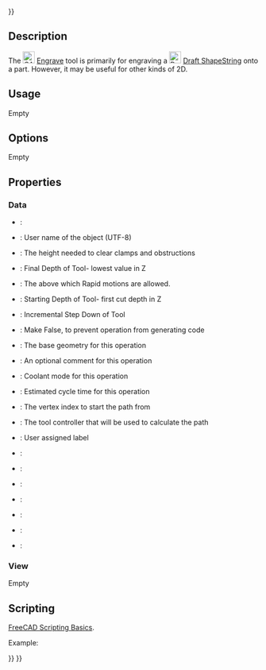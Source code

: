 <languages/>
{{UnfinishedDocu{{#translation:}}}}

{{Docnav
|[[CAM_Slot|Slot]]
|[[CAM_Deburr|Deburr]]
|[[CAM_Workbench|CAM]]
|IconL=CAM_Slot.svg
|IconR=CAM_Deburr.svg
|IconC=Workbench_CAM.svg
}}

{{GuiCommand
|Name=CAM Engrave
|MenuLocation=CAM → Engrave
|Workbenches=[[CAM_Workbench|CAM]]
}}

==Description==

The [[Image:CAM_Engrave.svg|24px]] [[CAM_Engrave|Engrave]] tool is primarily for engraving a [[Image:Draft_ShapeString.svg|24px]] [[Draft_ShapeString|Draft ShapeString]] onto a part. However, it may be useful for other kinds of 2D.

==Usage==

Empty

==Options==

Empty

==Properties==

===Data===

{{TitleProperty|Base}}

* {{PropertyData|Placement}}:
* {{PropertyData|Label}}: User name of the object (UTF-8)

{{TitleProperty|Depth}}

* {{PropertyData|Clearance Height}}: The height needed to clear clamps and obstructions
* {{PropertyData|Final Depth}}: Final Depth of Tool- lowest value in Z
* {{PropertyData|Safe Height}}: The above which Rapid motions are allowed.
* {{PropertyData|Start Depth}}: Starting Depth of Tool- first cut depth in Z
* {{PropertyData|Step Down}}: Incremental Step Down of Tool

{{TitleProperty|Path}}

* {{PropertyData|Active}}: Make False, to prevent operation from generating code
* {{PropertyData|Base}}: The base geometry for this operation
* {{PropertyData|Comment}}: An optional comment for this operation
* {{PropertyData|Coolant Mode}}: Coolant mode for this operation
* {{PropertyData|Cycle Time}}: Estimated cycle time for this operation
* {{PropertyData|Start Vertex}}: The vertex index to start the path from
* {{PropertyData|Tool Controller}}: The tool controller that will be used to calculate the path
* {{PropertyData|User Label}}: User assigned label

{{TitleProperty|Hidden}}

* {{PropertyData|Base Object}}:
* {{PropertyData|Base Shapes}}:
* {{PropertyData|Expression Engine}}:
* {{PropertyData|Label2}}:
* {{PropertyData|Path}}:
* {{PropertyData|Proxy}}:
* {{PropertyData|Visibility}}:

===View===

Empty

==Scripting==

{{Emphasis|See also:}} [[FreeCAD_Scripting_Basics|FreeCAD Scripting Basics]].

Example:

{{Code|code=
#Place code example here.
}}


{{Docnav
|[[CAM_Slot|Slot]]
|[[CAM_Deburr|Deburr]]
|[[CAM_Workbench|CAM]]
|IconL=CAM_Slot.svg
|IconR=CAM_Deburr.svg
|IconC=Workbench_CAM.svg
}}

{{CAM_Tools_navi{{#translation:}}}}
{{Userdocnavi{{#translation:}}}}